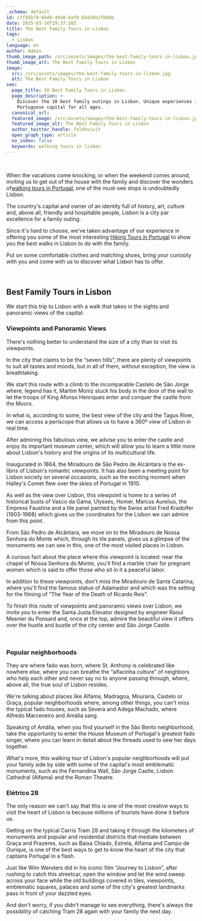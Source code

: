 ```yaml
---
_schema: default
id: cff85b79-66d9-49a8-baf0-65d20e1fbb0b
date: 2025-03-16T19:37:20Z
title: The Best Family Tours in Lisbon
tags:
  - Lisbon
language: en
author: Admin
thumb_image_path: /src/assets/images/the-best-family-tours-in-lisbon.jpg
thumb_image_alt: The Best Family Tours in Lisbon
image:
  src: /src/assets/images/the-best-family-tours-in-lisbon.jpg
  alt: The Best Family Tours in Lisbon
seo:
  page_title: 10 Best Family Tours in Lisbon
  page_description: >
    Discover the 10 best family outings in Lisbon. Unique experiences in the
    Portuguese capital for all ages.
  canonical_url:
  featured_image: /src/assets/images/the-best-family-tours-in-lisbon.jpg
  featured_image_alt: The Best Family Tours in Lisbon
  author_twitter_handle: foldnvisit
  open_graph_type: article
  no_index: false
  keywords: walking tours in lisbon
---
```

&nbsp;

When the vacations come knocking, or when the weekend comes around, inviting us to get out of the house with the family and discover the wonders of[walking tours in Portugal](https://topwalkingtoursportugal.com/), one of the must-see stops is undoubtedly Lisbon.

The country's capital and owner of an identity full of history, art, culture and, above all, friendly and hospitable people, Lisbon is a city par excellence for a family outing.

Since it's hard to choose, we've taken advantage of our experience in offering you some of the most interesting [Hiking Tours in Portugal](https://topwalkingtoursportugal.com/) to show you the best walks in Lisbon to do with the family.

Put on some comfortable clothes and matching shoes, bring your curiosity with you and come with us to discover what Lisbon has to offer.

&nbsp;

## **Best Family Tours in Lisbon**

We start this trip to Lisbon with a walk that takes in the sights and panoramic views of the capital:

### **Viewpoints and Panoramic Views**

There's nothing better to understand the size of a city than to visit its viewpoints.

In the city that claims to be the “seven hills”, there are plenty of viewpoints to suit all tastes and moods, but in all of them, without exception, the view is breathtaking.

We start this route with a climb to the incomparable Castelo de São Jorge where, legend has it, Martim Moniz stuck his body in the door of the wall to let the troops of King Afonso Henriques enter and conquer the castle from the Moors.

In what is, according to some, the best view of the city and the Tagus River, we can access a periscope that allows us to have a 360º view of Lisbon in real time.

After admiring this fabulous view, we advise you to enter the castle and enjoy its important museum center, which will allow you to learn a little more about Lisbon's history and the origins of its multicultural life.

Inaugurated in 1864, the Miradouro de São Pedro de Alcântara is the ex-libris of Lisbon's romantic viewpoints. It has also been a meeting point for Lisbon society on several occasions, such as the exciting moment when Halley's Comet flew over the skies of Portugal in 1910.

As well as the view over Lisbon, this viewpoint is home to a series of historical busts of Vasco da Gama, Ulysses, Homer, Marcus Aurelius, the Empress Faustina and a tile panel painted by the Swiss artist Fred Kradolfer (1903-1968) which gives us the coordinates for the Lisbon we can admire from this point.

From São Pedro de Alcântara, we move on to the Miradouro de Nossa Senhora do Monte which, through its tile panels, gives us a glimpse of the monuments we can see in this, one of the most visited places in Lisbon.

A curious fact about the place where this viewpoint is located: near the chapel of Nossa Senhora do Monte, you'll find a marble chair for pregnant women which is said to offer those who sit in it a peaceful labor.

In addition to these viewpoints, don't miss the Miradouro de Santa Catarina, where you'll find the famous statue of Adamastor and which was the setting for the filming of “The Year of the Death of Ricardo Reis”.

To finish this route of viewpoints and panoramic views over Lisbon, we invite you to enter the Santa Justa Elevator designed by engineer Raoul Mesnier du Ponsard and, once at the top, admire the beautiful view it offers over the hustle and bustle of the city center and São Jorge Castle.

&nbsp;

### **Popular neighborhoods**

They are where fado was born, where St. Anthony is celebrated like nowhere else, where you can breathe the “alfacinha culture” of neighbors who help each other and never say no to anyone passing through, where, above all, the true soul of Lisbon resides.

We're talking about places like Alfama, Madragoa, Mouraria, Castelo or Graça, popular neighborhoods where, among other things, you can't miss the typical fado houses, such as Severa and Adega Machado, where Alfredo Marceneiro and Amália sang.

Speaking of Amália, when you find yourself in the São Bento neighborhood, take the opportunity to enter the House Museum of Portugal's greatest fado singer, where you can learn in detail about the threads used to sew her days together.

What's more, this walking tour of Lisbon's popular neighborhoods will put your family side by side with some of the capital's most emblematic monuments, such as the Fernandina Wall, São Jorge Castle, Lisbon Cathedral (Alfama) and the Roman Theatre.

### **Elétrico 28**

The only reason we can't say that this is one of the most creative ways to visit the heart of Lisbon is because millions of tourists have done it before us.

Getting on the typical Carris Tram 28 and taking it through the kilometers of monuments and popular and residential districts that mediate between Graça and Prazeres, such as Baixa Chiado, Estrela, Alfama and Campo de Ourique, is one of the best ways to get to know the heart of the city that captains Portugal in a flash.

Just like Wim Wenders did in his iconic film “Journey to Lisbon”, after rushing to catch this streetcar, open the window and let the wind sweep across your face while the old buildings covered in tiles, viewpoints, emblematic squares, palaces and some of the city's greatest landmarks pass in front of your dazzled eyes.

And don't worry, if you didn't manage to see everything, there's always the possibility of catching Tram 28 again with your family the next day.

&nbsp;